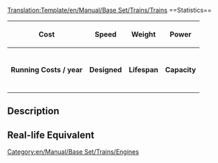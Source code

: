 <noinclude>[[Translation:Template/en/Manual/Base Set/Trains/Trains]]</noinclude><noinclude>{{en/Warning|Do not edit this template to add details to a train's page, please edit the train's page itself.}}
</noinclude>==Statistics==
{| class="wikitable" border="1" cellspacing="0" cellspacing="3"
|- style="background-color:#ffdead"
! '''Cost'''
! '''Speed''' 
! '''Weight'''
! '''Power''' 
|-
| {{{Cost}}}
| {{{Speed}}}
| {{{Weight}}}
| {{{Power}}}
|- style="background-color:#dfefef"
! '''Running Costs / year'''
! '''Designed'''
! '''Lifespan'''
! '''Capacity'''
|-
| {{{Annual}}}
| {{{Designed}}}
| {{{Lifespan}}}
| {{{Capacity}}}
|}

==Description==
{{{Description}}}

==Real-life Equivalent==
{{{Real-life}}}

<includeonly>[[Category:en/Manual/Base Set/Trains/Engines]]</includeonly>